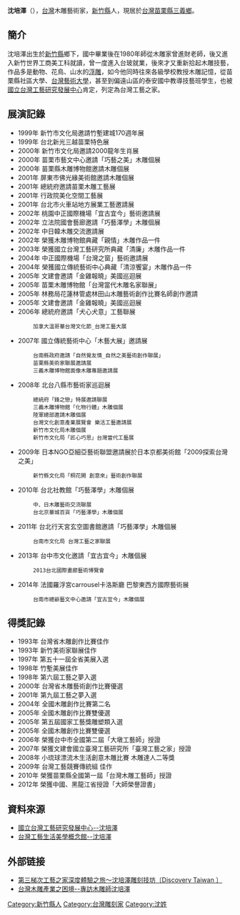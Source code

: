 '''沈培澤'''（{{bd|1957年||||}}），[[台灣|台灣]]木雕藝術家，[[新竹縣|新竹縣]]人，現居於[[台灣|台灣]][[苗栗縣|苗栗縣]][[三義鄉_(臺灣)|三義鄉]]。

==簡介==
沈培澤出生於[[新竹縣|新竹縣]]鄉下，國中畢業後在1980年師從木雕家曾進財老師，後又進入新竹世界工商美工科就讀，曾一度進入台玻就業，後來才又重新拾起木雕技藝，作品多是動物、花鳥、山水的[[浮雕|浮雕]]，如今他同時往來各級學校教授木雕記憶，從苗栗縣社區大學、[[台灣藝術大學|台灣藝術大學]]，甚至到偏遠山區的泰安國中教導技藝班學生，也被[[國立台灣工藝研究發展中心|國立台灣工藝研究發展中心]]肯定，列定為台灣工藝之家。

==展演記錄== 
*1999年  新竹市文化局邀請竹塹建城170週年展
*1999年  台北新光三越苗栗特色展
*2000年  新竹市文化局邀請2000龍年生肖展
*2000年  苗栗市藝文中心邀請「巧藝之美」木雕個展
*2000年  苗栗縣木雕博物館邀請木雕個展
*2001年  屏東市佛光緣美術館邀請木雕個展
*2001年  總統府邀請苗栗木雕工藝展
*2001年  行政院美化空間工藝展
*2001年  台北市火車站地方展業工藝邀請展
*2002年  桃園中正國際機場「宜古宜今」藝術邀請展
*2002年  立法院國會藝廊邀請「巧藝澤學」木雕個展
*2002年  中日韓木雕交流邀請展
*2002年  榮獲木雕博物館典藏「親情」木雕作品一件
*2003年  榮獲國立台灣工藝研究所典藏「清廉」木雕作品一件
*2004年  中正國際機場「台灣之窗」藝術邀請展
*2004年  榮獲國立傳統藝術中心典藏「清涼饗宴」木雕作品一件
*2005年  文建會邀請「金雞報曉」美國巡迴展
*2005年  苗栗木雕博物館「台灣當代木雕名家聯展」
*2005年  林務局花蓮林管處林田山木雕藝術創作比賽名師創作邀請
*2005年  文建會邀請「金雞報曉」美國巡迴展
*2006年  總統府邀請「犬心犬意」工藝聯展
         加拿大溫哥華台灣文化節_台灣工藝大展
*2007年  國立傳統藝術中心「木藝大展」邀請展
         台南縣政府邀請「自然覺友情_自然之美藝術創作聯展」
         苗栗縣美術家聯展邀請展
         三義木雕博物館面像木雕專題邀請展
*2008年  北台八縣市藝術家巡迴展
         總統府「鋒之戀」特展邀請聯展
         三義木雕博物館「化物行體」木雕個展
         陸軍總部邀請木雕個展
         台灣文化創意產業展覽會 樂活工藝邀請展
         新竹市文化局木雕個展
         新竹市文化局「匠心巧思」台灣當代工藝展
*2009年  日本NGO亞細亞藝術聯盟邀請展於日本京都美術館「2009探索台灣之美」
         新竹縣文化局「桐花開 創意來」藝術創作聯展
*2010年  台北社教館「巧藝澤學」木雕個展
         中、日木雕藝術交流聯展
         台北京華城百貨「巧藝澤學」木雕個展
*2011年  台北行天宮玄空圖書館邀請「巧藝澤學」木雕個展
         台南市文化局 台灣工藝之家聯展
*2013年  台中市文化邀請「宜古宜今」木雕個展
         2013台北國際畫廊藝術博覽會
*2014年  法國羅浮宮carrousel卡洛斯廳 巴黎東西方國際藝術展
         台南市總爺藝文中心邀請「宜古宜今」木雕個展

==得獎記錄== 
*1993年  台灣省木雕創作比賽佳作
*1993年  新竹美術家聯展佳作
*1997年  第五十一屆全省美展入選 
*1998年  竹塹美展佳作
*1998年  第六屆工藝之夢入選
*2000年  台灣省木雕藝術創作比賽優選
*2001年  第九屆工藝之夢入選
*2004年  全國木雕創作比賽第二名
*2005年  全國木雕創作比賽雙優選
*2005年  第五屆國家工藝獎雕塑類入選
*2005年  全國木雕創作比賽雙優選
*2006年  榮獲台中市全國第二屆「大墩工藝師」授證
*2007年  榮獲文建會國立臺灣工藝研究所「臺灣工藝之家」授證
*2008年  小琉球漂流木生活創意木雕比賽 木雕達人二等獎
*2009年  台灣工藝競賽傳統組 佳作
*2010年  榮獲苗栗縣全國第一屆「台灣木雕工藝師」授證
*2012年  榮獲中國、黑龍江省授證「大師榮譽證書」

== 資料來源 ==
* [http://www.ntcri.gov.tw/zh-tw/House/Content.aspx?Para=10&Control=8 國立台灣工藝研究發展中心--沈培澤]{{dead link|date=2018年3月 |bot=InternetArchiveBot |fix-attempted=yes }}
* [http://www2.ntcri.gov.tw/tlc/html/workshop-d.asp?id=110 台灣工藝生活美學概念館--沈培澤]{{dead link|date=2018年1月 |bot=InternetArchiveBot |fix-attempted=yes }}

==外部链接==
* [https://web.archive.org/web/20160304210533/http://www.discoverytaiwan.com.tw/chinese/html/03news_02.asp?nid=536 第三梯次工藝之家深度體驗之旅～沈培澤雕刻技坊〔Discovery Taiwan 〕]
* [http://www.newtaiwanese.org.tw/workshop/index.php?pl=415&setdate=200812&setday=24 台灣木雕產業之困境--專訪木雕師沈培澤 ] {{Wayback|url=http://www.newtaiwanese.org.tw/workshop/index.php?pl=415&setdate=200812&setday=24 |date=20081230214552 }}

[[Category:新竹縣人|Category:新竹縣人]]
[[Category:台灣雕刻家|Category:台灣雕刻家]]
[[Category:沈姓|Category:沈姓]]